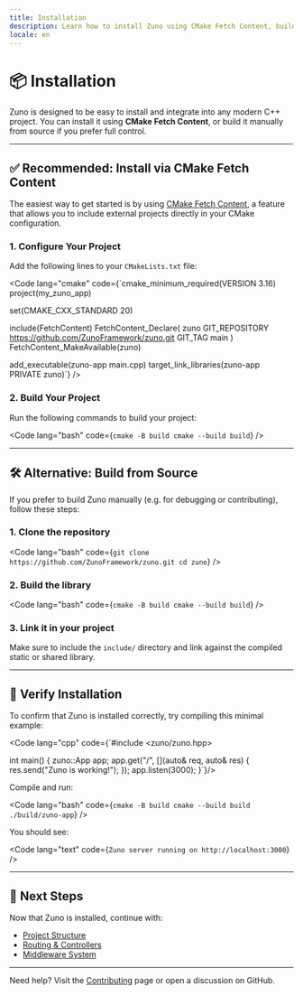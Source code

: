 ```yaml
---
title: Installation
description: Learn how to install Zuno using CMake Fetch Content, build from source, or integrate into your C++ project.
locale: en
---
```


# 📦 Installation

Zuno is designed to be easy to install and integrate into any modern C++ project. You can install it using **CMake Fetch Content**, or build it manually from source if you prefer full control.

---

## ✅ Recommended: Install via CMake Fetch Content

The easiest way to get started is by using [CMake Fetch Content](https://cmake.org/cmake/help/latest/module/FetchContent.html), a feature that allows you to include external projects directly in your CMake configuration.

### 1. Configure Your Project

Add the following lines to your `CMakeLists.txt` file:

<Code lang="cmake" code={`cmake_minimum_required(VERSION 3.16)
project(my_zuno_app)

set(CMAKE_CXX_STANDARD 20)

include(FetchContent)
FetchContent_Declare(
  zuno
  GIT_REPOSITORY https://github.com/ZunoFramework/zuno.git
  GIT_TAG        main
)
FetchContent_MakeAvailable(zuno)

add_executable(zuno-app main.cpp)
target_link_libraries(zuno-app PRIVATE zuno)`} />

### 2. Build Your Project

Run the following commands to build your project:

<Code lang="bash" code={`cmake -B build
cmake --build build`} />

---

## 🛠️ Alternative: Build from Source

If you prefer to build Zuno manually (e.g. for debugging or contributing), follow these steps:

### 1. Clone the repository

<Code lang="bash" code={`git clone https://github.com/ZunoFramework/zuno.git
cd zuno`} />

### 2. Build the library

<Code lang="bash" code={`cmake -B build
cmake --build build`} />

### 3. Link it in your project

Make sure to include the `include/` directory and link against the compiled static or shared library.

---

## 🧪 Verify Installation

To confirm that Zuno is installed correctly, try compiling this minimal example:

<Code lang="cpp" code={`#include &lt;zuno/zuno.hpp&gt;

int main() {
  zuno::App app;
  app.get("/", [](auto& req, auto& res) {
    res.send("Zuno is working!");
  });
  app.listen(3000);
}`}/>

Compile and run:

<Code lang="bash" code={`cmake -B build
cmake --build build
./build/zuno-app`} />


You should see:

<Code lang="text" code={`Zuno server running on http://localhost:3000`} />

---

## 🧭 Next Steps

Now that Zuno is installed, continue with:

- [Project Structure](/en/guide/project-structure)
- [Routing & Controllers](/en/guide/routing)
- [Middleware System](/en/guide/middleware)

---

Need help? Visit the [Contributing](/en/about/contributing) page or open a discussion on GitHub.
